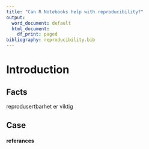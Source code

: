 ```yaml
---
title: "Can R Notebooks help with reproducibility?"
output:
  word_document: default
  html_document:
    df_print: paged
bibliography: reproducibility.bib
---
```


# Introduction

## Facts

reprodusertbarhet er viktig

## Case

#### referances
